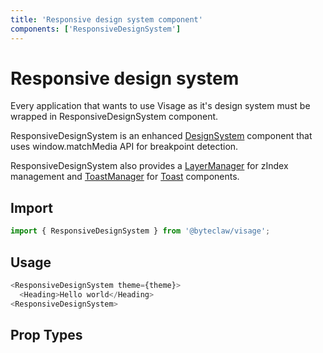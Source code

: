 ```yaml
---
title: 'Responsive design system component'
components: ['ResponsiveDesignSystem']
---
```


# Responsive design system

Every application that wants to use Visage as it's design system must be wrapped in ResponsiveDesignSystem component.

ResponsiveDesignSystem is an enhanced [DesignSystem](/components/design-system) component that uses window.matchMedia API for breakpoint detection.

ResponsiveDesignSystem also provides a [LayerManager](/components/layer-manager) for zIndex management and [ToastManager](/components/toast-manager) for [Toast](/components/feedback/toast) components.

## Import

```js transpile=false
import { ResponsiveDesignSystem } from '@byteclaw/visage';
```

## Usage

```js transpile=false
<ResponsiveDesignSystem theme={theme}>
  <Heading>Hello world</Heading>
<ResponsiveDesignSystem>
```

## Prop Types

<PropTypes component="ResponsiveDesignSystem" />
